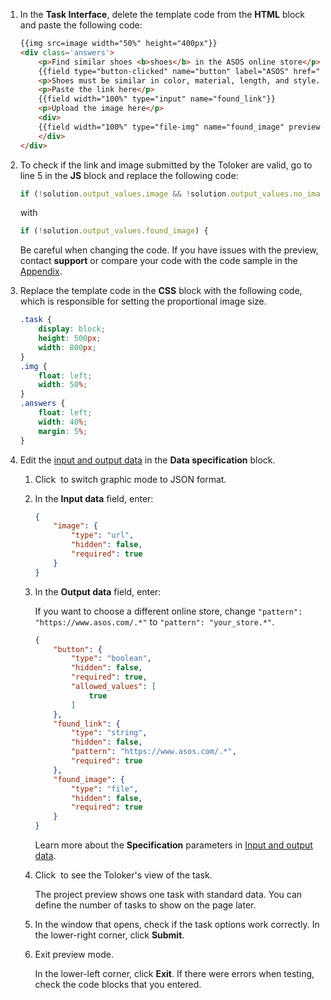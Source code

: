 1. In the **Task Interface**, delete the template code from the **HTML** block and paste the following code:

    ```html
    {{img src=image width="50%" height="400px"}}
    <div class='answers'>
        <p>Find similar shoes <b>shoes</b> in the ASOS online store</p>
        {{field type="button-clicked" name="button" label="ASOS" href="https://www.asos.com" action=true}}
        <p>Shoes must be similar in color, material, length, and style.</p>
        <p>Paste the link here</p>
        {{field width="100%" type="input" name="found_link"}}
        <p>Upload the image here</p>
        <div>
        {{field width="100%" type="file-img" name="found_image" preview=true}}
        </div>
    </div>
    ```

1. To check if the link and image submitted by the Toloker are valid, go to line 5 in the **JS** block and replace the following code:

    ```js
    if (!solution.output_values.image && !solution.output_values.no_image) {
    ```

    with

    ```js
    if (!solution.output_values.found_image) {
    ```

    <Note mode="warning" title="Warning">

    Be careful when changing the code. If you have issues with the preview, contact **support** or compare your code with the code sample in the [Appendix](/docs/tutorials/appendix-expanded-code).

    </Note>

1. Replace the template code in the **CSS** block with the following code, which is responsible for setting the proportional image size.

    ```css
    .task {
        display: block;
        height: 500px;
        width: 800px;
    }
    .img {
        float: left;
        width: 50%;
    }
    .answers {
        float: left;
        width: 40%;
        margin: 5%;
    }
    ```

1. Edit the [input and output data](/docs/glossary#input-output-data) in the **Data specification** block.

    1. Click <img src="https://tlk-infra-front.azureedge.net/portal-static/uploaded/images/1675425185879/1675425185879_original_svg.svg" alt="" /> to switch graphic mode to JSON format.

    1. In the **Input data** field, enter:

        ```json
        {
            "image": {
                "type": "url",
                "hidden": false,
                "required": true
            }
        }
        ```

    1. In the **Output data** field, enter:

        <Note mode="note" title="Note">

        If you want to choose a different online store, change `"pattern": "https://www.asos.com/.*"` to `"pattern": "your_store.*"`.

        </Note>

        ```json
        {
            "button": {
                "type": "boolean",
                "hidden": false,
                "required": true,
                "allowed_values": [
                    true
                ]
            },
            "found_link": {
                "type": "string",
                "hidden": false,
                "pattern": "https://www.asos.com/.*",
                "required": true
            },
            "found_image": {
                "type": "file",
                "hidden": false,
                "required": true
            }
        }
        ```

        Learn more about the **Specification** parameters in [Input and output data](/docs/guide/incoming).

    1. Click <img src="https://tlk-infra-front.azureedge.net/portal-static/uploaded/images/1675425176321/1675425176321_original_svg.svg" alt="" /> to see the Toloker's view of the task.

        <Note mode="note" title="Note">

        The project preview shows one task with standard data. You can define the number of tasks to show on the page later.

        </Note>

    1. In the window that opens, check if the task options work correctly. In the lower-right corner, click **Submit**.

    1. Exit preview mode.

        In the lower-left corner, click **Exit**. If there were errors when testing, check the code blocks that you entered.
